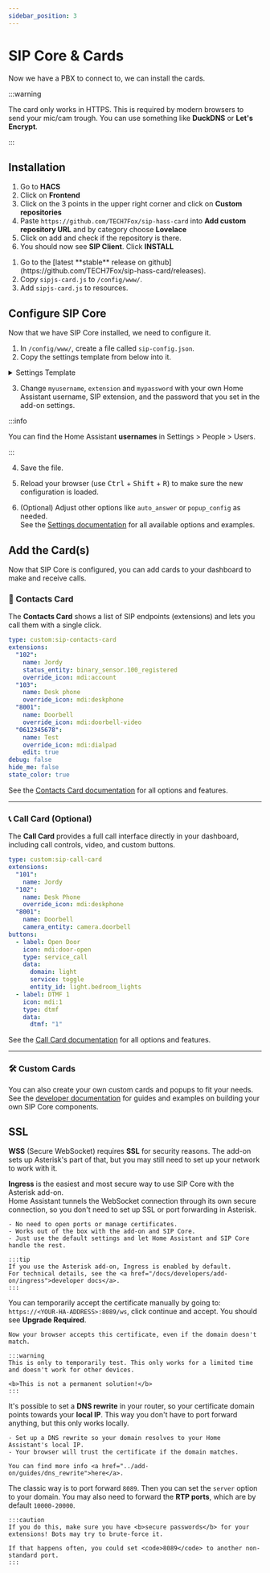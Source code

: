 ```yaml
---
sidebar_position: 3
---
```


# SIP Core & Cards

Now we have a PBX to connect to, we can install the cards.

:::warning

The card only works in HTTPS. This is required by modern browsers to send your mic/cam trough.
You can use something like **DuckDNS** or **Let's Encrypt**.

:::

## Installation


<Tabs groupId="install-method">
  <TabItem value="hacs" label="HACS" default>
    <ol>
      <li>Go to <b>HACS</b></li>
      <li>Click on <b>Frontend</b></li>
      <li>Click on the 3 points in the upper right corner and click on <b>Custom repositories</b></li>
      <li>Paste <code>https://github.com/TECH7Fox/sip-hass-card</code> into <b>Add custom repository URL</b> and by category choose <b>Lovelace</b></li>
      <li>Click on add and check if the repository is there.</li>
      <li>You should now see <b>SIP Client</b>. Click <b>INSTALL</b></li>
    </ol>
  </TabItem>
  <TabItem value="manual" label="Manual">
    <ol>
      <li>Go to the [latest **stable** release on github](https://github.com/TECH7Fox/sip-hass-card/releases).</li>
      <li>Copy <code>sipjs-card.js</code> to <code>/config/www/</code>.</li>
      <li>Add <code>sipjs-card.js</code> to resources.</li>
    </ol>
  </TabItem>
</Tabs>

## Configure SIP Core

Now that we have SIP Core installed, we need to configure it.

1. In `/config/www/`, create a file called `sip-config.json`.
2. Copy the settings template from below into it.

<details>
<summary>Settings Template</summary>

```json title="Complete SIP Core Configuration"
{
    "ice_config": {
        "iceGatheringTimeout": 1000,
        "iceCandidatePoolSize": 0,
        "iceTransportPolicy": "all",
        "iceServers": [
            {
                "urls": ["stun:stun.l.google.com:19302"]
            }
        ],
        "rtcpMuxPolicy": "require"
    },
    "backup_user": {
        "ha_username": "myusername",
        "extension": "100",
        "password": "mypassword"
    },
    "users": [
        {
            "ha_username": "myusername",
            "extension": "100",
            "password": "mypassword"
        }
    ],
    "sip_video": false,
    "auto_answer": false,
    "popup_config": {
        "auto_open": true,
        "large": false,
        "buttons": [],
        "extensions": {}
    }
}
```

</details>

3. Change `myusername`, `extension` and `mypassword` with your own Home Assistant username, SIP extension, and the password that you set in the add-on settings.

:::info

You can find the Home Assistant **usernames** in Settings > People > Users.

:::

4. Save the file.

5. Reload your browser (use <kbd>Ctrl</kbd> + <kbd>Shift</kbd> + <kbd>R</kbd>) to make sure the new configuration is loaded.

6. (Optional) Adjust other options like `auto_answer` or `popup_config` as needed.  
See the [Settings documentation](../card/settings.md) for all available options and examples.

## Add the Card(s)

Now that SIP Core is configured, you can add cards to your dashboard to make and receive calls.

### 📇 Contacts Card

The **Contacts Card** shows a list of SIP endpoints (extensions) and lets you call them with a single click.

```yaml title="Example: Contacts Card"
type: custom:sip-contacts-card
extensions:
  "102":
    name: Jordy
    status_entity: binary_sensor.100_registered
    override_icon: mdi:account
  "103":
    name: Desk phone
    override_icon: mdi:deskphone
  "8001":
    name: Doorbell
    override_icon: mdi:doorbell-video
  "0612345678":
    name: Test
    override_icon: mdi:dialpad
    edit: true
debug: false
hide_me: false
state_color: true
```

See the [Contacts Card documentation](../card/cards-popups/contacts-card.md) for all options and features.

---

### 📞 Call Card (Optional)

The **Call Card** provides a full call interface directly in your dashboard, including call controls, video, and custom buttons.

```yaml title="Example: Call Card"
type: custom:sip-call-card
extensions:
  "101":
    name: Jordy
  "102":
    name: Desk Phone
    override_icon: mdi:deskphone
  "8001":
    name: Doorbell
    camera_entity: camera.doorbell
buttons:
  - label: Open Door
    icon: mdi:door-open
    type: service_call
    data:
      domain: light
      service: toggle
      entity_id: light.bedroom_lights
  - label: DTMF 1
    icon: mdi:1
    type: dtmf
    data:
      dtmf: "1"
```

See the [Call Card documentation](../card/cards-popups/call-card.md) for all options and features.

---

### 🛠️ Custom Cards

You can also create your own custom cards and popups to fit your needs.  
See the [developer documentation](../developers/card/introduction.md) for guides and examples on building your own SIP Core components.

## SSL

**WSS** (Secure WebSocket) requires **SSL** for security reasons. The add-on sets up Asterisk's part of that, but you may still need to set up your network to work with it.

<Tabs groupId="ssl-method">
  <TabItem value="ingress" label="Ingress (Recommended)" default>
    <b>Ingress</b> is the easiest and most secure way to use SIP Core with the Asterisk add-on.<br/>
    Home Assistant tunnels the WebSocket connection through its own secure connection, so you don't need to set up SSL or port forwarding in Asterisk.

    - No need to open ports or manage certificates.
    - Works out of the box with the add-on and SIP Core.
    - Just use the default settings and let Home Assistant and SIP Core handle the rest.

    :::tip
    If you use the Asterisk add-on, Ingress is enabled by default.  
    For technical details, see the <a href="/docs/developers/add-on/ingress">developer docs</a>.
    :::
  </TabItem>
  <TabItem value="manual" label="Manual">
    You can temporarily accept the certificate manually by going to:<br/>
    <code>https://&lt;YOUR-HA-ADDRESS&gt;:8089/ws</code>, click continue and accept. You should see <b>Upgrade Required</b>.

    Now your browser accepts this certificate, even if the domain doesn't match.

    :::warning
    This is only to temporarily test. This only works for a limited time and doesn't work for other devices.

    <b>This is not a permanent solution!</b>
    :::
  </TabItem>
  <TabItem value="dns" label="DNS Rewrite">
    It's possible to set a <b>DNS rewrite</b> in your router, so your certificate domain points towards your <b>local IP</b>.  
    This way you don't have to port forward anything, but this only works locally.

    - Set up a DNS rewrite so your domain resolves to your Home Assistant's local IP.
    - Your browser will trust the certificate if the domain matches.

    You can find more info <a href="../add-on/guides/dns_rewrite">here</a>.
  </TabItem>
  <TabItem value="portforward" label="Port Forwarding">
    The classic way is to port forward <code>8089</code>.  
    Then you can set the <code>server</code> option to your domain.  
    You may also need to forward the <b>RTP ports</b>, which are by default <code>10000-20000</code>.

    :::caution
    If you do this, make sure you have <b>secure passwords</b> for your extensions! Bots may try to brute-force it.

    If that happens often, you could set <code>8089</code> to another non-standard port.
    :::
  </TabItem>
</Tabs>
